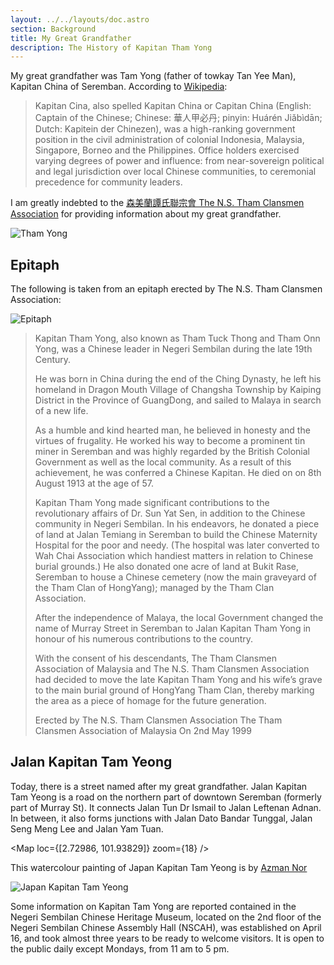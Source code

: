 ```yaml
---
layout: ../../layouts/doc.astro
section: Background
title: My Great Grandfather
description: The History of Kapitan Tham Yong
---
```


My great grandfather was Tam Yong (father of towkay Tan Yee Man), Kapitan China of Seremban. According to [Wikipedia](https://en.wikipedia.org/wiki/Kapitan_Cina):

>Kapitan Cina, also spelled Kapitan China or Capitan China (English: Captain of the Chinese; Chinese: 華人甲必丹; pinyin: Huárén Jiǎbìdān; Dutch: Kapitein der Chinezen), was a high-ranking government position in the civil administration of colonial Indonesia, Malaysia, Singapore, Borneo and the Philippines. Office holders exercised varying degrees of power and influence: from near-sovereign political and legal jurisdiction over local Chinese communities, to ceremonial precedence for community leaders.

I am greatly indebted to the [森美蘭譚氏聯宗會 The N.S. Tham Clansmen Association](https://tamclansmen.blogspot.com/2009/06/history-of-kapitan-tham-yong.html) for providing information about my great grandfather.

![Tham Yong](/images/about/thamyong.jpg)

## Epitaph

The following is taken from an epitaph erected by The N.S. Tham Clansmen Association:

![Epitaph](/images/about/DSCF2508.jpg)

>Kapitan Tham Yong, also known as Tham Tuck Thong and Tham Onn Yong, was a Chinese leader in Negeri Sembilan during the late 19th Century.
>
>He was born in China during the end of the Ching Dynasty, he left his homeland in Dragon Mouth Village of Changsha Township by Kaiping District in the Province of GuangDong, and sailed to Malaya in search of a new life.
>
>As a humble and kind hearted man, he believed in honesty and the virtues of frugality. He worked his way to become a prominent tin miner in Seremban and was highly regarded by the British Colonial Government as well as the local community. As a result of this achievement, he was conferred a Chinese Kapitan. He died on on 8th August 1913 at the age of 57.
>
>Kapitan Tham Yong made significant contributions to the revolutionary affairs of Dr. Sun Yat Sen, in addition to the Chinese community in Negeri Sembilan. In his endeavors, he donated a piece of land at Jalan Temiang in Seremban to build the Chinese Maternity Hospital for the poor and needy. (The hospital was later converted to Wah Chai Association which handiest matters in relation to Chinese burial grounds.) He also donated one acre of land at Bukit Rase, Seremban to house a Chinese cemetery (now the main graveyard of the Tham Clan of HongYang); managed by the Tham Clan Association.
>
>After the independence of Malaya, the local Government changed the name of Murray Street in Seremban to Jalan Kapitan Tham Yong in honour of his numerous contributions to the country.
>
>With the consent of his descendants, The Tham Clansmen Association of Malaysia and The N.S. Tham Clansmen Association had decided to move the late Kapitan Tham Yong and his wife’s grave to the main burial ground of HongYang Tham Clan, thereby marking the area as a piece of homage for the future generation.
>
>Erected by
>The N.S. Tham Clansmen Association
>The Tham Clansmen Association of Malaysia
>On 2nd May 1999

## Jalan Kapitan Tam Yeong

Today, there is a street named after my great grandfather. Jalan Kapitan Tam Yeong is a road on the northern part of downtown Seremban (formerly part of Murray St). It connects Jalan Tun Dr Ismail to Jalan Leftenan Adnan. In between, it also forms junctions with Jalan Dato Bandar Tunggal, Jalan Seng Meng Lee and Jalan Yam Tuan.

<Map loc={[2.72986, 101.93829]} zoom={18} />

This watercolour painting of Japan Kapitan Tam Yeong is by [Azman Nor](https://azmannor.com)

![Japan Kapitan Tam Yeong](/images/about/Azmannor-Watercolor-Painting-Jalan-Kapitan-Tam-Yeong-Seremban.webp)

Some information on Kapitan Tam Yong are reported contained in the Negeri Sembilan Chinese Heritage Museum, located on the 2nd floor of the Negeri Sembilan Chinese Assembly Hall (NSCAH), was established on April 16, and took almost three years to be ready to welcome visitors. It is open to the public daily except Mondays, from 11 am to 5 pm.
